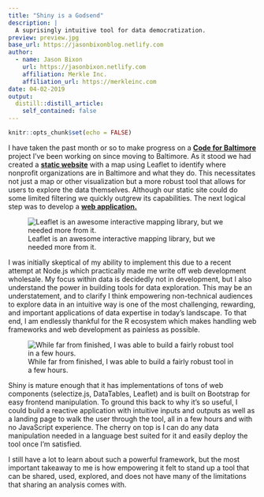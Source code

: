 ```yaml
---
title: "Shiny is a Godsend"
description: |
  A suprisingly intuitive tool for data democratization.
preview: preview.jpg
base_url: https://jasonbixonblog.netlify.com
author:
  - name: Jason Bixon
    url: https://jasonbixon.netlify.com
    affiliation: Merkle Inc.
    affiliation_url: https://merkleinc.com
date: 04-02-2019
output:
  distill::distill_article:
    self_contained: false
---
```


```r
knitr::opts_chunk$set(echo = FALSE)
```

I have taken the past month or so to make progress on a [**Code for Baltimore**](http://www.codeforbaltimore.org/) project I've been working on since moving to Baltimore. As it stood we had created a [**static website**](https://syncthecity.github.io/) with a map using Leaflet to identify where nonprofit organizations are in Baltimore and what they do. This necessitates not just a map or other visualization but a more robust tool that allows for users to explore the data themselves. Although our static site could do some limited filtering we quickly outgrew its capabilities. The next logical step was to develop a [**web application.**](https://jason-bixon.shinyapps.io/sync_map/)

![Leaflet is an awesome interactive mapping library, but we needed more from it.](map1.jpg)

I was initially skeptical of my ability to implement this due to a recent attempt at Node.js which practically made me write off web development wholesale. My focus within data is decidedly not in development, but I also understand the power in building tools for data exploration. This may be an understatement, and to clarify I think empowering non-technical audiences to explore data in an intuitive way is one of the most challenging, rewarding, and important applications of data expertise in today's landscape. To that end, I am endlessly thankful for the R ecosystem which makes handling web frameworks and web development as painless as possible.       

![While far from finished, I was able to build a fairly robust tool in a few hours.](map2.jpg)

Shiny is mature enough that it has implementations of tons of web components (selectize.js, DataTables, Leaflet) and is built on Bootstrap for easy frontend manipulation. To ground this back to why it's so useful, I could build a reactive application with intuitive inputs and outputs as well as a landing page to walk the user through the tool, all in a few hours and with no JavaScript experience. The cherry on top is I can do any data manipulation needed in a language best suited for it and easily deploy the tool once I'm satisfied.

I still have a lot to learn about such a powerful framework, but the most important takeaway to me is how empowering it felt to stand up a tool that can be shared, used, explored, and does not have many of the limitations that sharing an analysis comes with. 
